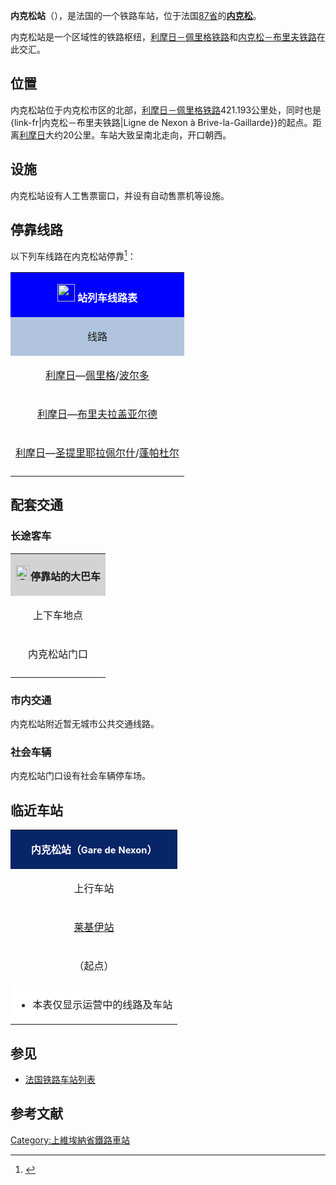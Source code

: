 {{Infobox station
| name          =[[File:Sncf-logo.svg|32x32px]]内克松站<br>{{lang|fr|Gare de Nexon}} 
| type          = [[法国铁路|法国铁路]]
| image = File:Nexon gare.JPG
|image_caption = 内克松站主站房
| address       = {{FRA}}[[上维埃纳省|上维埃纳省]][[内克松|内克松]]
| latd          = 45
| latm          = 41
| lats          = 31
| latNS         = N
| longd         = 1
| longm         = 10
| longs         = 41
| longEW        = E
| operator = [[File:_Sncf-logo.svg|32x32px]]
| coordinates_display = yes
| iso_region    = FR
| line          = 
* [[利摩日－佩里格铁路|利摩日－佩里格铁路]]
* [[内克松－布里夫铁路|内克松－布里夫铁路]]
| structure           = 地面
| levels              = 1层
| platform      = 2
| tracks        = 2
| elevation = 329米
| opened        = 1874年6月13日
| rebuilt =
| status = 使用中
| closed        = 
| passengers= 46,569人次<ref>{{Cite web|url=https://ressources.data.sncf.com/explore/dataset/frequentation-gares/?sort=voyageurs_2014&q=nexon|title=Fréquentation en gares|accessdate=2017-04-08|author=SNCF|date=|language=法语|publisher=SNCF Open Data|archive-date=2020-01-31|archive-url=https://web.archive.org/web/20200131152438/https://ressources.data.sncf.com/explore/dataset/frequentation-gares/?sort=voyageurs_2014&q=nexon|dead-url=no}}</ref>
| pass_year= 2015年
| ADA                 = 
| station_type = 客运车站
| connections = 
* {{link-fr|上维埃纳省城际客运|Moohv 87|Moohv 87}}
| route_map =
| map_locator   = 
| note =
| services = [[法国大区列车|TER]]
}}

'''内克松站'''（{{lang-fr|Gare de Nexon}}），是法国的一个铁路车站，位于法国[[上维埃纳省|87省]]的'''[[内克松|内克松]]'''。

内克松站是一个区域性的铁路枢纽，[[利摩日－佩里格铁路|利摩日－佩里格铁路]]和[[内克松－布里夫铁路|内克松－布里夫铁路]]在此交汇。

==位置==

内克松站位于内克松市区的北部，[[利摩日－佩里格铁路|利摩日－佩里格铁路]]421.193公里处，同时也是{link-fr|内克松－布里夫铁路|Ligne de Nexon à Brive-la-Gaillarde}}的起点。距离[[利摩日贝尼迪克坦站|利摩日]]大约20公里。车站大致呈南北走向，开口朝西。

==设施==

内克松站设有人工售票窗口，并设有自动售票机等设施。

== 停靠线路 ==

{{动态列表|最后更新时间：2017年2月14日。本章节内容仅供参考，不排除因施工或罢工而引发的临时性变更。欢迎修正和补充}}

以下列车线路在内克松站停靠<ref>{{Cite web|url=https://www.ter.sncf.com/limousin/gares/87592725/Nexon/pratique|title=GARE NEXON|accessdate=2017-04-08|author=SNCF|date=|language=法语|publisher=TER Limousin|archive-date=2016-08-28|archive-url=https://web.archive.org/web/20160828015915/http://www.ter.sncf.com/limousin/gares/87592725/Nexon/pratique|dead-url=no}}</ref>：

{| class="wikitable mw-collapsible" 
|colspan="5" style="background:#0000FF" align="center" |[[File:_Sncf-logo.svg|28x28px]] <font color=#FFFFFF>'''站列车线路表'''</font>
|-
!style="background:#B0C4DE"| 线路
!style="background:#B0C4DE"|车种
!style="background:#B0C4DE"|上一站
!style="background:#B0C4DE"|下一站
!style="background:#B0C4DE"|大致运行频率{{noteTag|name=noteA}}
|-
|[[利摩日贝尼迪克坦站|利摩日]]—[[佩里格站|佩里格]]/[[波尔多圣让站|波尔多]]
| rowspan="3" align="center"|'''[[法国大区列车|TER]]'''
|[[利摩日贝尼迪克坦站|利摩日]]/[[莱基伊站|莱基伊]]
|[[拉法尔日站|拉法尔日]]/[[布谢尔加朗站|布谢尔加朗]]
|每天10趟左右
|-
|[[利摩日贝尼迪克坦站|利摩日]]—[[布里夫拉盖亚尔德站|布里夫拉盖亚尔德]]
|[[利摩日贝尼迪克坦站|利摩日]]/[[莱基伊站|莱基伊]]
|[[拉梅兹站|拉梅兹]]/[[圣提里耶站|圣提里耶拉佩尔什]]
|每天3趟左右
|-
|[[利摩日贝尼迪克坦站|利摩日]]—[[圣提里耶站|圣提里耶拉佩尔什]]/[[蓬帕杜尔站|蓬帕杜尔]]
|[[莱基伊站|莱基伊]]
|[[拉梅兹站|拉梅兹]]
|每天2趟左右{{noteTag|name=noteB}}
|-
|colspan="5" style="background:#FFFFFF"|{{noteFoot|1=
{{noteTag|name=noteA|1=在本栏中，往返1次为"1趟"；除特别标明外，其数据仅工作日有效，周末及节假日列车数量可能会减少或停运}}
{{noteTag|name=noteB|1=仅周一至五运行}}
}}
|}

==配套交通==
===长途客车===

{| class="wikitable mw-collapsible" 
|colspan="3" align="center" style="background:#D3D3D3" |[[File:BSicon_BUS.svg|24x24px]]'''停靠站的大巴车'''
|-
!align="center" |上下车地点
!align="center" |运营单位
!align="center" |主要线路及目的地{{noteTag|name=noteA}}
|-
| rowspan="2" align="center" |内克松站门口
|align="center" |{{link-fr|上维埃纳省城际客运|Moohv 87}}<br>Moohv 87
|
* 50线{{noteTag|name=noteC}}：[[利摩日|利摩日丘吉尔广场]]、[[贝纳克|贝纳克]]、[[比尔尼亚克|比尔尼亚克]]、[[圣蒂莱尔雷普拉斯|圣蒂莱尔雷普拉斯]]、[[拉迪尼亚克勒龙|拉迪尼亚克勒龙]]
|-
|align="center" |[[SNCF|SNCF]]<br>Car TER{{noteTag|name=noteB}}
|（''当某条铁路线施工或罢工时，SNCF可能也会提供途径该线路沿途站点的大巴车''）
|-
|colspan="3" style="background:#FFFFFF"|{{noteFoot|1=
{{noteTag|name=noteA|1=本栏不包括可以联程中转前往的目的地}}
{{noteTag|name=noteB|1=其车票可与SNCF的同线路车票通用}}
{{noteTag|name=noteC|1=仅周一至五和学生上课期间的周六开行}}
}}
|}

===市内交通===

内克松站附近暂无城市公共交通线路。

===社会车辆===

内克松站门口设有社会车辆停车场。

==临近车站==

{|class="wikitable mw-collapsible" style="margin: 0 auto; width:42em;"
|colspan="3"  style="background:#082567" align="center"|<font color=#FFFFFF>'''内克松站（<span style="font-size:11pt;">Gare de Nexon</span>）'''</font>
|-
!上行车站
!线路
!下行车站
|-
|align="center" |[[莱基伊站|莱基伊站]]
|align="center" |'''[[利摩日－佩里格铁路|利摩日－佩里格铁路]]'''
|align="center" |[[拉法尔日站|拉法尔日站]]
|-
|align="center" |（起点）
|align="center" |'''[[内克松－布里夫铁路|内克松－布里夫铁路]]'''
|align="center" |[[拉梅兹站|拉梅兹站]]
|-
|colspan="3" style="background:#FFFFFF"|
*本表仅显示运营中的线路及车站
|}

==参见==
* [[法国铁路车站列表|法国铁路车站列表]]

== 参考文献 ==
{{Reflist}}

[[Category:上維埃納省鐵路車站|Category:上維埃納省鐵路車站]]